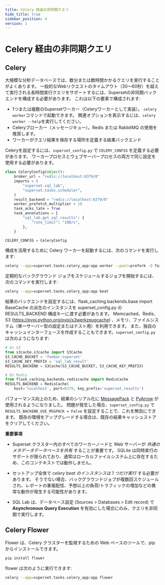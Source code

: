 ```yaml
---
title: Celery 経由の非同期クエリ
hide_title: true
sidebar_position: 4
version: 1
---
```


# Celery 経由の非同期クエリ

## Celery

大規模な分析データベースでは、数分または数時間かかるクエリを実行することがよくあります。
一般的なWebリクエストのタイムアウト（30～60秒）を超えて実行される長時間実行クエリをサポートするには、Supersetの非同期バックエンドを構成する必要があります。
これは以下の要素で構成されます:

- 1つまたは複数のSupersetワーカー（Celeryワーカーとして実装）。
  `celery worker`コマンドで起動できます。
  関連オプションを表示するには、`celery worker --help`を実行してください。
- Celeryブローカー（メッセージキュー）。Redis または RabbitMQ の使用を推奨します。
- ワーカーがクエリ結果を保存する場所を定義する結果バックエンド

Celeryを設定するには、`superset_config.py` で `CELERY_CONFIG` を定義する必要があります。
ワーカープロセスとウェブサーバープロセスの両方で同じ設定を使用する必要があります。

```python
class CeleryConfig(object):
    broker_url = "redis://localhost:6379/0"
    imports = (
        "superset.sql_lab",
        "superset.tasks.scheduler",
    )
    result_backend = "redis://localhost:6379/0"
    worker_prefetch_multiplier = 10
    task_acks_late = True
    task_annotations = {
        "sql_lab.get_sql_results": {
            "rate_limit": "100/s",
        },
    }

CELERY_CONFIG = CeleryConfig
```

構成を活用するために Celery ワーカーを起動するには、次のコマンドを実行します:

```bash
celery --app=superset.tasks.celery_app:app worker --pool=prefork -O fair -c 4
```

定期的なバックグラウンド ジョブをスケジュールするジョブを開始するには、次のコマンドを実行します:

```bash
celery --app=superset.tasks.celery_app:app beat
```

結果のバックエンドを設定するには、flask_caching.backends.base import BaseCache の派生のインスタンスを superset_config.py の RESULTS_BACKEND 構成キーに渡す必要があります。
Memcached、Redis、S3 (https://pypi.python.org/pypi/s3werkzeugcache) 、メモリ、ファイルシステム（単一サーバー型の設定またはテスト用）を利用できます。
また、独自のキャッシュインターフェースを作成することもできます。`superset_config.py` は次のようになります:

```python
# On S3
from s3cache.s3cache import S3Cache
S3_CACHE_BUCKET = 'foobar-superset'
S3_CACHE_KEY_PREFIX = 'sql_lab_result'
RESULTS_BACKEND = S3Cache(S3_CACHE_BUCKET, S3_CACHE_KEY_PREFIX)

# On Redis
from flask_caching.backends.rediscache import RedisCache
RESULTS_BACKEND = RedisCache(
    host='localhost', port=6379, key_prefix='superset_results')
```

パフォーマンス向上のため、結果のシリアル化に [MessagePack](https://github.com/msgpack/msgpack-python) と [PyArrow](https://arrow.apache.org/docs/python/) が使用されるようになりました。
問題が発生した場合、`superset_config.py` で `RESULTS_BACKEND_USE_MSGPACK = False` を設定することで、これを無効にできます。
既存の環境をアップグレードする場合は、既存の結果キャッシュストアをクリアしてください。

**重要事項**

- Superset クラスター内のすべてのワーカーノードと Web サーバーが _共通のメタデータデータベースを共有_ することが重要です。
  SQLite は同時実行のサポートが限られており、通常はローカルファイルシステム上に存在するため、このコンテキストでは動作しません。

- セットアップ全体で _celery beat のインスタンスは 1 つだけ実行_ する必要があります。
  そうでない場合、バックグラウンドジョブが複数回スケジュールされ、レポートの重複配信、予想以上の負荷/トラフィックの増加などの異常な動作が発生する可能性があります。

- SQL Lab は、データベース設定 (Sources > Databases > Edit record) で **Asynchronous Query Execution** を有効にした場合にのみ、クエリを非同期で実行します。

## Celery Flower

Flower は、Celery クラスターを監視するための Web ベースのツールで、pip からインストールできます。

```bash
pip install flower
```

flower は次のように実行できます:

```bash
celery --app=superset.tasks.celery_app:app flower
```
